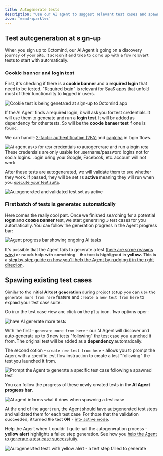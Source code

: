 ```yaml
---
title: Autogenerate tests
description: "Use our AI agent to suggest relevant test cases and spawn existing ones to increase your coverage."
icon: "wand-sparkles"
---
```


## Test autogeneration at sign-up

When you sign up to Octomind, our AI Agent is going on a discovery journey of your site. It screen it and tries to come up with a few relevant tests to start with automatically.

### Cookie banner and login test

First, it's checking if there is a **cookie banner** and a **required login** that need to be tested. "Required login" is relevant for SaaS apps that unfold most of their functionality to logged in users.

<Frame caption="Cookie test is being genetated at sign-up, 05/2025">
  <img
    src="/images/build/cookie-test-generation-at-signup.png"
    alt="Cookie test is being genetated at sign-up to Octomind app"
  />
</Frame>

If the AI Agent finds a required login, it will ask you for test credentials. It will use them to generate and run a **login test**. It will be added as dependency for other tests. So will be the **cookie banner test** if one is found.

We can handle [2-factor authentification (2FA)](/advanced/2fa.mdx) and [captcha](/runtime/custom-headers.mdx) in login flows.

<Frame caption="AI agent asks for test credentials to autogenerate and run a login test, 05/2025">
  <img
    src="/images/build/autogeneration-login-found.png"
    alt="AI agent asks for test credentials to autogenerate and run a login test"
  />
</Frame>

<div class="mt-8" />

<Warning>
  These credentials are only usable for username/password logins not for social
  logins. Login using your Google, Facebook, etc. account will not work.
</Warning>

After these tests are autogenerated, we will validate them to see whether they work. If passed, they will be set as **active** meaning they will run when you [execute your test suite](/get-started/execute-test-cases).

<Frame caption="Autogenerated and validated test set as active, 05/2025">
  <img
    src="/images/build/autogenerated-active-test.png"
    alt="Autogenerated and validated test set as active"
  />
</Frame>

### First batch of tests is generated automatically

Here comes the really cool part. Once we finished searching for a potential **login** and **cookie banner** test, we start generating 3 test cases for you automatically. You can follow the generation progress in the Agent progress bar:

<Frame caption="Agent progress bar showing ongoing AI tasks, 10/2024">
  <img
    src="/images/setup/setup-6-stack.png"
    alt="Agent progress bar showing ongoing AI tasks"
  />
</Frame>

It's possible that the Agent fails to generate a test ([here are some reasons why](/guides/agent-fails)) or needs help with something - the test is highlighed in **yellow**. This is a [step by step guide on how you'll help the Agent by nudging it in the right direction](/guides/help-agent-succeed).

## Spawing existing test cases

Similar to the initial **AI test generation** during project setup you can use the `generate more from here` feature and `create a new test from here` to expand your test case suite.

Go into the test case view and click on the `plus` icon. Two options open:

<Frame caption="Have the AI agent generate more tests, 12/2024">
  <img
    src="/images/build/generate-more.png"
    alt="have AI generate more tests"
  />
</Frame>

With the first - `generate more from here` - our AI Agent will discover and auto-generate up to 3 new tests "following" the test case you launched it from. The original test will be added as a **dependency** automatically.

The second option - `create new test from here` - allows you to prompt the Agent with a specific test flow instruction to create a test "following" the test you launched it from.

<Frame caption="Prompt the Agent to generate a specific test case following a spawned test, 12/2024">
  <img
    src="/images/build/create-more-from-here-prompt.png"
    alt="Prompt the Agent to generate a specific test case following a spawned test"
  />
</Frame>

You can follow the progress of these newly created tests in the **AI Agent progress bar**.

<Frame caption="AI agent informs what it does when spawning a test case, 10/2024">
  <img
    src="/images/build/generating-more-agent-running.png"
    alt="AI agent informs what it does when spawning a test case"
  />
</Frame>

At the end of the agent run, the Agent should have autogenerated test steps and validated them for each test case. For those that the validation succeeded, it turned the test **ON** - [into active mode](/get-started/execute-test-cases).

Help the Agent when it couldn't quite nail the autogeneration process - **yellow alert** highlights a failed step generation. See how you [help the Agent to generate a test case successfully](/guides/help-agent-succeed).

<Frame caption="Autogenerated test with yellow alert - a test step failed to generate, 10/2024">
  <img
    src="/images/build/generated-test-yellow-alert.png"
    alt="Autogenerated tests with yellow alert - a test step failed to generate"
  />
</Frame>
